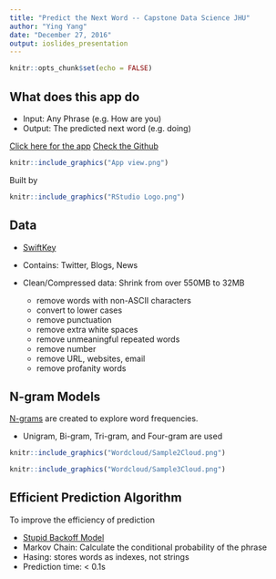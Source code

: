 ```yaml
---
title: "Predict the Next Word -- Capstone Data Science JHU"
author: "Ying Yang"
date: "December 27, 2016"
output: ioslides_presentation
---
```


```r
knitr::opts_chunk$set(echo = FALSE)
```

## What does this app do

- Input: Any Phrase (e.g. How are you)
- Output: The predicted next word (e.g. doing)

[Click here for the app](http://varianceexplained.org/r/trump-tweets/)
[Check the Github]()

<!-- ![](App view.png) -->
```r
knitr::include_graphics("App view.png")
```

Built by 

```r
knitr::include_graphics("RStudio Logo.png")
```
            
## Data

- [SwiftKey](https://d396qusza40orc.cloudfront.net/dsscapstone/dataset/Coursera-SwiftKey.zip)
- Contains: Twitter, Blogs, News
- Clean/Compressed data: Shrink from over 550MB to 32MB

  - remove words with non-ASCII characters 
  - convert to lower cases
  - remove punctuation
  - remove extra white spaces
  - remove unmeaningful repeated words
  - remove number
  - remove URL, websites, email
  - remove profanity words
  
## N-gram Models
[N-grams](https://en.wikipedia.org/wiki/N-gram) are created to explore word frequencies.

- Unigram, Bi-gram, Tri-gram, and Four-gram are used

```r
knitr::include_graphics("Wordcloud/Sample2Cloud.png")
```
```r
knitr::include_graphics("Wordcloud/Sample3Cloud.png")
```

## Efficient Prediction Algorithm

To improve the efficiency of prediction

- [Stupid Backoff Model](https://en.wikipedia.org/wiki/Katz%27s_back-off_model)
- Markov Chain: Calculate the conditional probability of the phrase
- Hasing: stores words as indexes, not strings
- Prediction time: < 0.1s


